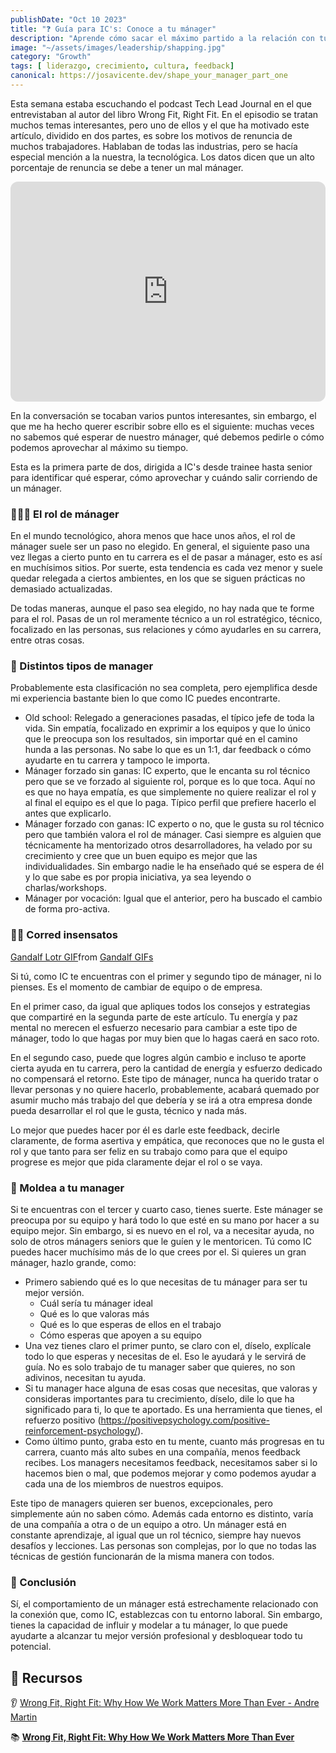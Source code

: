 ```yaml
---
publishDate: "Oct 10 2023"
title: "❓ Guía para IC's: Conoce a tu mánager"
description: "Aprende cómo sacar el máximo partido a la relación con tu manager."
image: "~/assets/images/leadership/shapping.jpg"
category: "Growth"
tags: [ liderazgo, crecimiento, cultura, feedback]
canonical: https://josavicente.dev/shape_your_manager_part_one
---
```

Esta semana estaba escuchando  el podcast Tech Lead Journal en el que entrevistaban al autor del libro Wrong Fit, Right Fit. En el episodio se tratan muchos temas interesantes, pero uno de ellos y el que ha motivado este artículo, dividido en dos partes, es sobre los motivos de renuncia de muchos trabajadores. Hablaban de todas las industrias, pero se hacía especial mención a la nuestra, la tecnológica. Los datos dicen que un alto porcentaje de renuncia se debe a tener un mal mánager.

<iframe style="border-radius:12px" src="https://open.spotify.com/embed/episode/0nIiz02WCyAbFDXiQ2Hxxq?utm_source=generator" width="100%" height="352" frameBorder="0" allowfullscreen="" allow="autoplay; clipboard-write; encrypted-media; fullscreen; picture-in-picture" loading="lazy"></iframe>

En la conversación se tocaban varios puntos interesantes, sin embargo, el que me ha hecho querer escribir sobre ello es el siguiente: muchas veces no sabemos qué esperar de nuestro mánager, qué debemos pedirle o cómo podemos aprovechar al máximo su tiempo. 

Esta es la primera parte de dos, dirigida a IC's desde trainee hasta senior para identificar qué esperar, cómo aprovechar y cuándo salir corriendo de un mánager.

### 🧑‍🤝‍🧑 El rol de mánager

En el mundo tecnológico, ahora menos que hace unos años, el rol de mánager suele ser un paso no elegido. En general, el siguiente paso una vez llegas a cierto punto en tu carrera es el de pasar a mánager, esto es así en muchísimos sitios. Por suerte, esta tendencia es cada vez menor y suele quedar relegada a ciertos ambientes, en los que se siguen prácticas no demasiado actualizadas.

De todas maneras, aunque el paso sea elegido, no hay nada que te forme para el rol. Pasas de un rol meramente técnico a un rol estratégico, técnico, focalizado en las personas, sus relaciones y cómo ayudarles en su carrera, entre otras cosas.

### 🧰 Distintos tipos de manager

Probablemente esta clasificación no sea completa, pero ejemplifica desde mi experiencia bastante bien lo que como IC puedes encontrarte.

- Old school: Relegado a generaciones pasadas, el típico jefe de toda la vida. Sin empatía, focalizado en exprimir a los equipos y que lo único que le preocupa son los resultados, sin importar qué en el camino hunda a las personas. No sabe lo que es un 1:1, dar feedback o cómo ayudarte en tu carrera y tampoco le importa.
- Mánager forzado sin ganas: IC experto, que le encanta su rol técnico pero que se ve forzado al siguiente rol, porque es lo que toca. Aquí no es que no haya empatía, es que simplemente no quiere realizar el rol y al final el equipo es el que lo paga. Típico perfil que prefiere hacerlo el antes que explicarlo.
- Mánager forzado con ganas: IC experto o no, que le gusta su rol técnico pero que también valora el rol de mánager. Casi siempre es alguien que técnicamente ha mentorizado otros desarrolladores, ha velado por su crecimiento y cree que un buen equipo es mejor que las individualidades. Sin embargo nadie le ha enseñado qué se espera de él y lo que sabe es por propia iniciativa, ya sea leyendo o charlas/workshops.
- Mánager por vocación: Igual que el anterior, pero ha buscado el cambio de forma pro-activa.

### 🏃‍♂️ Corred insensatos

<div class="tenor-gif-embed" data-postid="5498859" data-share-method="host" data-aspect-ratio="2.01613" data-width="100%"><a href="https://tenor.com/view/gandalf-lotr-fly-you-fools-escape-run-gif-5498859">Gandalf Lotr GIF</a>from <a href="https://tenor.com/search/gandalf-gifs">Gandalf GIFs</a></div> <script type="text/javascript" async src="https://tenor.com/embed.js"></script>

Si tú, como IC te encuentras con el primer y segundo tipo de mánager, ni lo pienses. Es el momento de cambiar de equipo o de empresa. 

En el primer caso, da igual que apliques todos los consejos y estrategias que compartiré en la segunda parte de este artículo. Tu energía y paz mental no merecen el esfuerzo necesario para cambiar a este tipo de mánager, todo lo que hagas por muy bien que lo hagas caerá en saco roto.

En el segundo caso, puede que logres algún cambio e incluso te aporte cierta ayuda en tu carrera, pero la cantidad de energía y esfuerzo dedicado no compensará el retorno. Este tipo de mánager, nunca ha querido tratar o llevar personas y no quiere hacerlo, probablemente, acabará quemado por asumir mucho más trabajo del que debería y se irá a otra empresa donde pueda desarrollar el rol que le gusta, técnico y nada más. 

Lo mejor que puedes hacer por él es darle este feedback, decirle claramente, de forma asertiva y empática, que reconoces que no le gusta el rol y que tanto para ser feliz en su trabajo como para que el equipo progrese es mejor que pida claramente dejar el rol o se vaya.

### 💠 Moldea a tu manager

Si te encuentras con el tercer y cuarto caso, tienes suerte. Este mánager se preocupa por su equipo y hará todo lo que esté en su mano por hacer a su equipo mejor. Sin embargo, si es nuevo en el rol, va a necesitar ayuda, no solo de otros mánagers seniors que le guíen y le mentoricen. Tú como IC puedes hacer muchísimo más de lo que crees por el. Si quieres un gran mánager, hazlo grande, como:

- Primero sabiendo qué es lo que necesitas de tu mánager para ser tu mejor versión.
    - Cuál sería tu mánager ideal
    - Qué es lo que valoras más
    - Qué es lo que esperas de ellos en el trabajo
    - Cómo esperas que apoyen a su equipo
- Una vez tienes claro el primer punto, se claro con el, díselo, explícale todo lo que esperas y necesitas de el. Eso le ayudará y le servirá de guía. No es solo trabajo de tu manager saber que quieres, no son adivinos, necesitan tu ayuda.
- Si tu manager hace alguna de esas cosas que necesitas, que valoras y consideras importantes para tu crecimiento, díselo, dile lo que ha significado para ti, lo que te aportado. Es una herramienta que tienes, el refuerzo positivo (https://positivepsychology.com/positive-reinforcement-psychology/).
- Como último punto, graba esto en tu mente, cuanto más progresas en tu carrera, cuanto más alto subes en una compañía, menos feedback recibes. Los managers necesitamos feedback, necesitamos saber si lo hacemos bien o mal, que podemos mejorar y como podemos ayudar a cada una de los miembros de nuestros equipos.

Este tipo de managers quieren ser buenos, excepcionales, pero simplemente aún no saben cómo. Además cada entorno es distinto, varía de una compañía a otra o de un equipo a otro. Un mánager está en constante aprendizaje, al igual que un rol técnico, siempre hay nuevos desafíos y lecciones. Las personas son complejas, por lo que no todas las técnicas de gestión funcionarán de la misma manera con todos.

### 🧠 Conclusión

Sí, el comportamiento de un mánager está estrechamente relacionado con la conexión que, como IC, establezcas con tu entorno laboral. Sin embargo, tienes la capacidad de influir y modelar a tu mánager, lo que puede ayudarte a alcanzar tu mejor versión profesional y desbloquear todo tu potencial.

## 📖 Recursos

👂 [Wrong Fit, Right Fit: Why How We Work Matters More Than Ever - Andre Martin](https://open.spotify.com/episode/0nIiz02WCyAbFDXiQ2Hxxq?si=QCJYccPVQq2eu0oHkm_edQ)

📚 **[Wrong Fit, Right Fit: Why How We Work Matters More Than Ever](https://amzn.to/45Y9otR)**